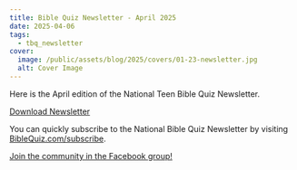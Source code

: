 ```yaml
---
title: Bible Quiz Newsletter - April 2025
date: 2025-04-06
tags:
  - tbq_newsletter
cover:
  image: /public/assets/blog/2025/covers/01-23-newsletter.jpg
  alt: Cover Image
---
```


Here is the April edition of the National Teen Bible Quiz Newsletter.

<a href="https://biblequiz.com/assets/blog/2025/04-newsletter.pdf" class="btn btn-primary">Download Newsletter</a>

You can quickly subscribe to the National Bible Quiz Newsletter by visiting [BibleQuiz.com/subscribe](https://biblequiz.com/subscribe/).

[Join the community in the Facebook group!](https://www.facebook.com/groups/agbiblequiz)
